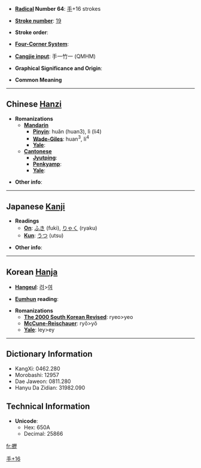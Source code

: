 * '''[[Wiktionary:Chinese radical index| Radical]] Number 64''': [[Wiktionary:Chinese radical index 手|手]]+16 strokes

* '''[[Wiktionary:Chinese total strokes index|Stroke number]]''': [[Wiktionary:Chinese total strokes index 19|19]]

* '''Stroke order''': 

* '''[[Wiktionary:Chinese four corner index|Four-Corner System]]''': 

* '''[[Wiktionary:Chinese Cangjie index|Cangjie input]]''': 手一竹一 (QMHM)

* '''Graphical Significance and Origin''': 

* '''Common Meaning'''

----

== Chinese [[Hanzi]] ==

* '''Romanizations'''
** '''[[Mandarin]]'''
*** '''[[Pinyin]]''': huǎn (huan3), lì (li4)
*** '''[[Wade-Giles]]''': huan<sup>3</sup>, li<sup>4</sup>
*** '''[[Yale]]''': 
** '''[[Cantonese]]'''
*** '''[[Jyutping]]''':
*** '''[[Penkyamp]]''': 
*** '''[[Yale]]''': 

* '''Other info''': 

----

== Japanese [[Kanji]] ==

* '''Readings'''
** '''[[On]]''': [[ふき]] (fuki), [[りゃく]] (ryaku)
** '''[[Kun]]''': [[うつ]] (utsu)

* '''Other info''':  

----

== Korean [[Hanja]] ==

* '''[[Hangeul]]''': [[려]]>[[여]]

* '''[[Eumhun]] reading''': 

* '''Romanizations'''
** '''[[The 2000 South Korean Revised Romanization|The 2000 South Korean Revised]]''': ryeo>yeo
** '''[[McCune-Reischauer]]''': ryŏ>yŏ
** '''[[Yale]]''': ley>ey

----

== Dictionary Information ==

* KangXi: 0462.280
* Morobashi: 12957
* Dae Jaweon: 0811.280
* Hanyu Da Zidian: 31982.090

== Technical Information ==

* '''Unicode''':
** Hex: 650A
** Decimal: 25866

[[Category:CJKV Character articles lacking a common meaning|手+16]]

[[fr:攊]]